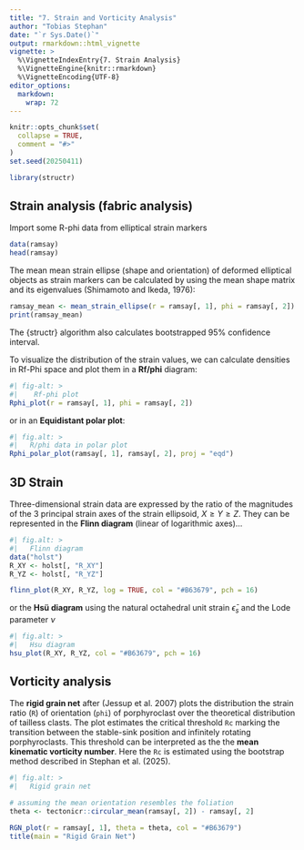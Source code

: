 ```yaml
---
title: "7. Strain and Vorticity Analysis"
author: "Tobias Stephan"
date: "`r Sys.Date()`"
output: rmarkdown::html_vignette
vignette: >
  %\VignetteIndexEntry{7. Strain Analysis}
  %\VignetteEngine{knitr::rmarkdown}
  %\VignetteEncoding{UTF-8}
editor_options: 
  markdown: 
    wrap: 72
---
```


```r
knitr::opts_chunk$set(
  collapse = TRUE,
  comment = "#>"
)
set.seed(20250411)
```

```r
library(structr)
```

## Strain analysis (fabric analysis)

Import some R-phi data from elliptical strain markers
```r
data(ramsay)
head(ramsay)
```

The mean mean strain ellipse (shape and orientation) of deformed elliptical objects as strain markers can be calculated by using the mean shape matrix and its eigenvalues (Shimamoto and Ikeda, 1976):

```r
ramsay_mean <- mean_strain_ellipse(r = ramsay[, 1], phi = ramsay[, 2])
print(ramsay_mean)
```
The {structr} algorithm also calculates bootstrapped 95% confidence interval.


To visualize the distribution of the strain values, we can calculate densities in Rf-Phi space and plot them in a **Rf/phi** diagram:
```r
#| fig-alt: >
#|    Rf-phi plot
Rphi_plot(r = ramsay[, 1], phi = ramsay[, 2])
```

or in an **Equidistant polar plot**:
```r
#| fig.alt: >
#|   R/phi data in polar plot
Rphi_polar_plot(ramsay[, 1], ramsay[, 2], proj = "eqd")
```

## 3D Strain

Three-dimensional strain data are expressed by the ratio of the magnitudes of the 3 principal strain axes of the strain ellipsoid, $X \geq Y \geq Z$. 
They can be represented in the **Flinn diagram** (linear of logarithmic axes)...

```r
#| fig.alt: >
#|   Flinn diagram
data("holst")
R_XY <- holst[, "R_XY"]
R_YZ <- holst[, "R_YZ"]

flinn_plot(R_XY, R_YZ, log = TRUE, col = "#B63679", pch = 16)
```

or the **Hsü diagram** using the natural octahedral unit strain $\bar{\epsilon}_s$ and the Lode parameter $\nu$ 

```r
#| fig.alt: >
#|   Hsu diagram
hsu_plot(R_XY, R_YZ, col = "#B63679", pch = 16)
```

## Vorticity analysis

The **rigid grain net** after (Jessup et al. 2007) plots the distribution the 
strain ratio (`R`) of orientation (`phi`) of 
porphyroclast over the theoretical distribution of tailless clasts. The plot estimates 
the critical threshold `Rc` marking the transition between the stable-sink 
position and infinitely rotating porphyroclasts. 
This threshold can be interpreted as the the **mean kinematic vorticity number**.
Here the `Rc` is estimated using the bootstrap method described in Stephan et al. (2025).

```r
#| fig.alt: >
#|   Rigid grain net

# assuming the mean orientation resembles the foliation
theta <- tectonicr::circular_mean(ramsay[, 2]) - ramsay[, 2]

RGN_plot(r = ramsay[, 1], theta = theta, col = "#B63679")
title(main = "Rigid Grain Net")
```
